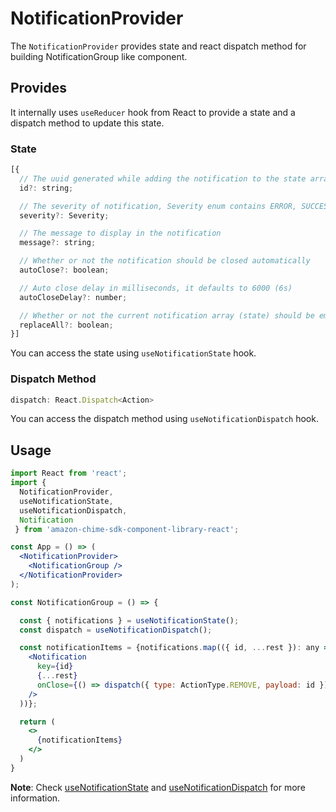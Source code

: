 <Meta title="UI Providers/NotificationProvider" />

# NotificationProvider

The `NotificationProvider` provides state and react dispatch method for building NotificationGroup like component.

## Provides

It internally uses `useReducer` hook from React to provide a state and a dispatch method to update this state.

### State

```javascript
[{
  // The uuid generated while adding the notification to the state array
  id?: string;

  // The severity of notification, Severity enum contains ERROR, SUCCESS, INFO, and WARNING
  severity?: Severity;

  // The message to display in the notification
  message?: string;

  // Whether or not the notification should be closed automatically
  autoClose?: boolean;

  // Auto close delay in milliseconds, it defaults to 6000 (6s)
  autoCloseDelay?: number;

  // Whether or not the current notification array (state) should be emptied
  replaceAll?: boolean;
}]
```

You can access the state using `useNotificationState` hook.

### Dispatch Method

```javascript
dispatch: React.Dispatch<Action>
```

You can access the dispatch method using `useNotificationDispatch` hook.

## Usage

```jsx
import React from 'react';
import {
  NotificationProvider,
  useNotificationState,
  useNotificationDispatch,
  Notification
 } from 'amazon-chime-sdk-component-library-react';

const App = () => (
  <NotificationProvider>
    <NotificationGroup />
  </NotificationProvider>
);

const NotificationGroup = () => {

  const { notifications } = useNotificationState();
  const dispatch = useNotificationDispatch();

  const notificationItems = {notifications.map(({ id, ...rest }): any => (
    <Notification
      key={id}
      {...rest}
      onClose={() => dispatch({ type: ActionType.REMOVE, payload: id })}
    />
  ))};

  return (
    <>
      {notificationItems}
    </>
  )
}
```

**Note**: Check [useNotificationState](/?path=/docs/ui-hooks-notification-usenotificationstate--page) and [useNotificationDispatch](/?path=/docs/ui-hooks-notification-usenotificationdispatch--page) for more information.
